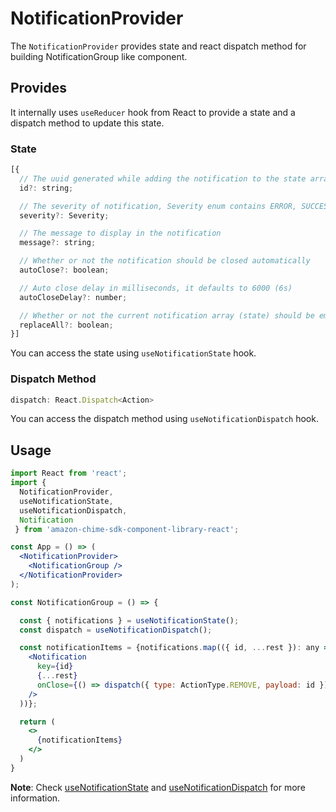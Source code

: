 <Meta title="UI Providers/NotificationProvider" />

# NotificationProvider

The `NotificationProvider` provides state and react dispatch method for building NotificationGroup like component.

## Provides

It internally uses `useReducer` hook from React to provide a state and a dispatch method to update this state.

### State

```javascript
[{
  // The uuid generated while adding the notification to the state array
  id?: string;

  // The severity of notification, Severity enum contains ERROR, SUCCESS, INFO, and WARNING
  severity?: Severity;

  // The message to display in the notification
  message?: string;

  // Whether or not the notification should be closed automatically
  autoClose?: boolean;

  // Auto close delay in milliseconds, it defaults to 6000 (6s)
  autoCloseDelay?: number;

  // Whether or not the current notification array (state) should be emptied
  replaceAll?: boolean;
}]
```

You can access the state using `useNotificationState` hook.

### Dispatch Method

```javascript
dispatch: React.Dispatch<Action>
```

You can access the dispatch method using `useNotificationDispatch` hook.

## Usage

```jsx
import React from 'react';
import {
  NotificationProvider,
  useNotificationState,
  useNotificationDispatch,
  Notification
 } from 'amazon-chime-sdk-component-library-react';

const App = () => (
  <NotificationProvider>
    <NotificationGroup />
  </NotificationProvider>
);

const NotificationGroup = () => {

  const { notifications } = useNotificationState();
  const dispatch = useNotificationDispatch();

  const notificationItems = {notifications.map(({ id, ...rest }): any => (
    <Notification
      key={id}
      {...rest}
      onClose={() => dispatch({ type: ActionType.REMOVE, payload: id })}
    />
  ))};

  return (
    <>
      {notificationItems}
    </>
  )
}
```

**Note**: Check [useNotificationState](/?path=/docs/ui-hooks-notification-usenotificationstate--page) and [useNotificationDispatch](/?path=/docs/ui-hooks-notification-usenotificationdispatch--page) for more information.
